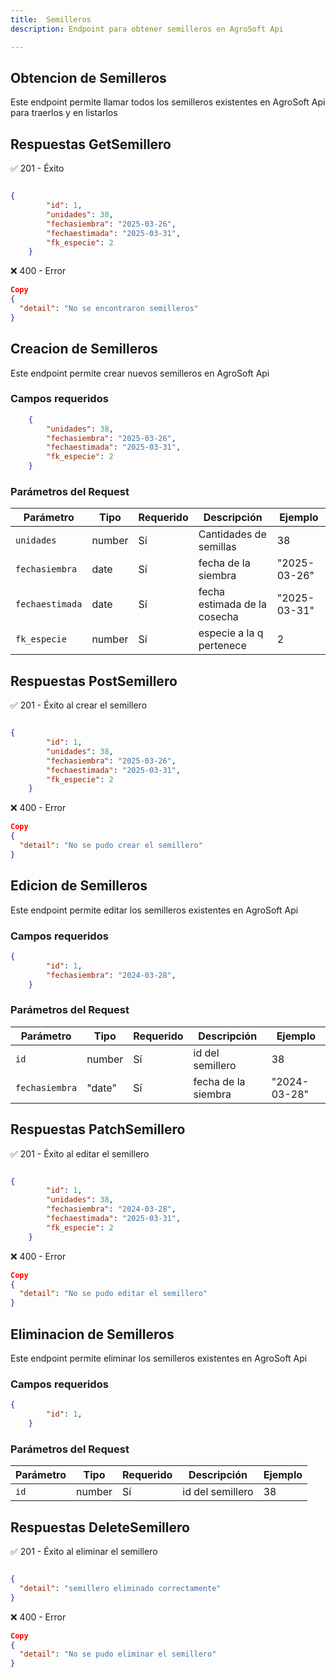 ```yaml
---
title:  Semilleros
description: Endpoint para obtener semilleros en AgroSoft Api

---
```



<ApiBaseBanner 
  method="GET" 
  path="/semilleros/" 
  baseUrl="http://127.0.0.1:8000"
/>

## Obtencion de Semilleros

Este endpoint permite llamar todos los semilleros existentes en AgroSoft Api 
para traerlos y en listarlos


## Respuestas GetSemillero

✅ 201 - Éxito
```json

{
        "id": 1,
        "unidades": 38,
        "fechasiembra": "2025-03-26",
        "fechaestimada": "2025-03-31",
        "fk_especie": 2
    }

```

❌ 400 - Error
```json
Copy
{
  "detail": "No se encontraron semilleros"
}

```


<ApiBaseBanner 
  method="POST" 
  path="/semilleros/" 
  baseUrl="http://127.0.0.1:8000"
/>

## Creacion de Semilleros

Este endpoint permite crear nuevos semilleros en AgroSoft Api 

### Campos requeridos

```json
    {
        "unidades": 38,
        "fechasiembra": "2025-03-26",
        "fechaestimada": "2025-03-31",
        "fk_especie": 2
    }

```
### Parámetros del Request

| Parámetro          | Tipo      | Requerido | Descripción                     | Ejemplo         |
|--------------------|---------- |-----------|---------------------------------|-----------------|
|`unidades`          | number    | Sí        | Cantidades de semillas | 38 |
| `fechasiembra`     | date    | Sí        | fecha de la siembra         | "2025-03-26" |
| `fechaestimada`    | date    | Sí        | fecha estimada de la cosecha        | "2025-03-31" |
| `fk_especie`       | number    | Sí        | especie a la q pertenece        | 2 |


## Respuestas PostSemillero

✅ 201 - Éxito al crear el semillero
```json

{
        "id": 1,
        "unidades": 38,
        "fechasiembra": "2025-03-26",
        "fechaestimada": "2025-03-31",
        "fk_especie": 2
    }

```

❌ 400 - Error
```json
Copy
{
  "detail": "No se pudo crear el semillero"
}

```

<ApiBaseBanner 
  method="PATCH" 
  path="/semilleros/:id" 
  baseUrl="http://127.0.0.1:8000"
/>

## Edicion de Semilleros

Este endpoint permite editar los semilleros existentes en AgroSoft Api 

### Campos requeridos

```json
{
        "id": 1,
        "fechasiembra": "2024-03-28",
    }

```
### Parámetros del Request

| Parámetro          | Tipo      | Requerido | Descripción                     | Ejemplo         |
|--------------------|---------- |-----------|---------------------------------|-----------------|
|`id`          | number    | Sí        | id del semillero | 38 | 1
| `fechasiembra`     | "date"    | Sí        | fecha de la siembra         | "2024-03-28" |

## Respuestas PatchSemillero

✅ 201 - Éxito al editar el semillero
```json

{
        "id": 1,
        "unidades": 38,
        "fechasiembra": "2024-03-28",
        "fechaestimada": "2025-03-31",
        "fk_especie": 2
    }

```

❌ 400 - Error
```json
Copy
{
  "detail": "No se pudo editar el semillero"
}

```

<ApiBaseBanner 
  method="DELETE" 
  path="/semilleros/:id" 
  baseUrl="http://127.0.0.1:8000"
/>

## Eliminacion de Semilleros

Este endpoint permite eliminar los semilleros existentes en AgroSoft Api 

### Campos requeridos

```json
{
        "id": 1,
    }

```
### Parámetros del Request

| Parámetro          | Tipo      | Requerido | Descripción                     | Ejemplo         |
|--------------------|---------- |-----------|---------------------------------|-----------------|
|`id`          | number    | Sí        | id del semillero | 38 | 1

## Respuestas DeleteSemillero

✅ 201 - Éxito al eliminar el semillero
```json

{
  "detail": "semillero eliminado correctamente"
}

```

❌ 400 - Error
```json
Copy
{
  "detail": "No se pudo eliminar el semillero"
}

```